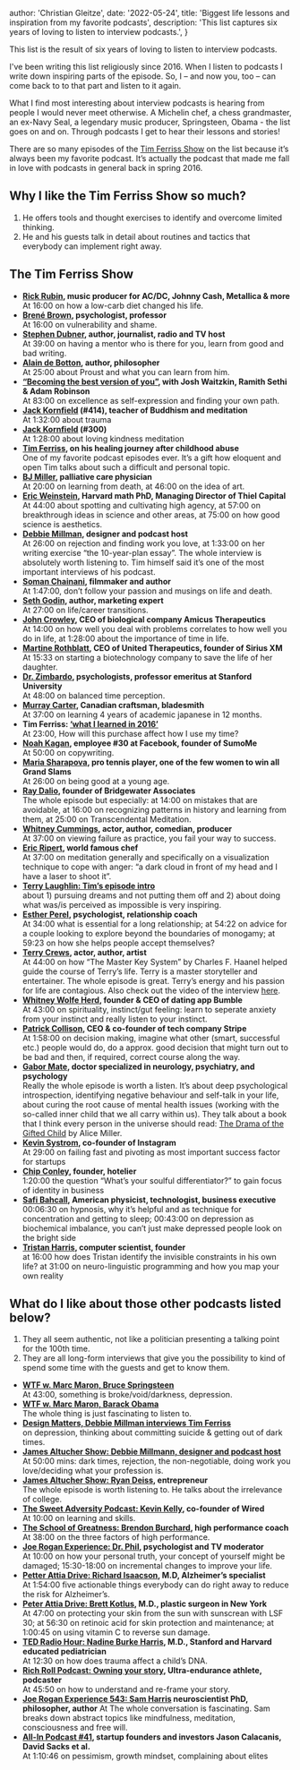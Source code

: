 
  author: 'Christian Gleitze',
  date: '2022-05-24',
  title: 'Biggest life lessons and inspiration from my favorite podcasts',
  description:
    'This list captures six years of loving to listen to interview podcasts.',
}


This list is the result of six years of loving to listen to interview podcasts.

I've been writing this list religiously since 2016. When I listen to podcasts I write down inspiring parts of the episode. So, I – and now you, too – can come back to to that part and listen to it again.

What I find most interesting about interview podcasts is hearing from people I would never meet otherwise. A Michelin chef, a chess grandmaster, an ex-Navy Seal, a legendary music producer, Springsteen, Obama - the list goes on and on. Through podcasts I get to hear their lessons and stories!

There are so many episodes of the [Tim Ferriss Show](https://tim.blog/podcast/) on the list because it’s always been my favorite podcast. It’s actually the podcast that made me fall in love with podcasts in general back in spring 2016.

## Why I like the Tim Ferriss Show so much?

1.  He offers tools and thought exercises to identify and overcome limited thinking.
2.  He and his guests talk in detail about routines and tactics that everybody can implement right away.

## The Tim Ferriss Show

- **[Rick Rubin](https://tim.blog/2015/05/15/rick-rubin/), music producer for AC/DC, Johnny Cash, Metallica & more**  
   At 16:00 on how a low-carb diet changed his life.
- **[Brené Brown](https://tim.blog/2015/08/28/brene-brown-on-vulnerability-and-home-run-ted-talks/), psychologist, professor**  
   At 16:00 on vulnerability and shame.
- **[Stephen Dubner](https://tim.blog/2014/05/19/think-like-a-freak/), author, journalist, radio and TV host**  
   At 39:00 on having a mentor who is there for you, learn from good and bad writing.
- **[Alain de Botton](https://tim.blog/2015/11/10/alain-de-botton/), author, philosopher**  
   At 25:00 about Proust and what you can learn from him.
- **[“Becoming the best version of you”](https://tim.blog/2016/12/20/becoming-the-best-version-of-you/), with Josh Waitzkin, Ramith Sethi & Adam Robinson**  
   At 83:00 on excellence as self-expression and finding your own path.
- **[Jack Kornfield](https://tim.blog/2020/03/12/jack-kornfield-covid19/) (#414), teacher of Buddhism and meditation**  
   At 1:32:00 about trauma
- **[Jack Kornfield](https://tim.blog/2018/03/05/jack-kornfield/) (#300)**  
   At 1:28:00 about loving kindness meditation
- **[Tim Ferriss](https://tim.blog/2020/09/14/how-to-heal-trauma/), on his healing journey after childhood abuse**  
   One of my favorite podcast episodes ever. It’s a gift how eloquent and open Tim talks about such a difficult and personal topic.
- **[BJ Miller](https://tim.blog/2016/04/14/bj-miller/), palliative care physician**  
   At 20:00 on learning from death, at 46:00 on the idea of art.
- **[Eric Weinstein](https://tim.blog/2016/01/13/eric-weinstein/), Harvard math PhD, Managing Director of Thiel Capital**  
   At 44:00 about spotting and cultivating high agency, at 57:00 on breakthrough ideas in science and other areas, at 75:00 on how good science is aesthetics.
- **[Debbie Millman](https://tim.blog/2017/01/12/how-to-design-a-life-debbie-millman/), designer and podcast host**  
   At 26:00 on rejection and finding work you love, at 1:33:00 on her writing exercise “the 10-year-plan essay”. The whole interview is absolutely worth listening to. Tim himself said it’s one of the most important interviews of his podcast.
- **[Soman Chainani](https://tim.blog/2017/02/08/soman-chainani-the-school-for-good-and-evil/), filmmaker and author**  
   At 1:47:00, don’t follow your passion and musings on life and death.
- **[Seth Godin](https://tim.blog/2016/02/10/seth-godin/), author, marketing expert**  
   At 27:00 on life/career transitions.
- **[John Crowley](https://tim.blog/2017/02/28/john-crowley/), CEO of biological company Amicus Therapeutics**  
   At 14:00 on how well you deal with problems correlates to how well you do in life, at 1:28:00 about the importance of time in life.
- **[Martine Rothblatt](https://tim.blog/2020/12/16/martine-rothblatt/), CEO of United Therapeutics, founder of Sirius XM**  
   At 15:33 on starting a biotechnology company to save the life of her daughter.
- **[Dr. Zimbardo](https://tim.blog/2017/03/08/how-to-not-be-evil-dr-phil-zimbardo/), psychologists, professor emeritus at Stanford University**  
   At 48:00 on balanced time perception.
- **[Murray Carter](https://tim.blog/2017/04/26/murray-carter/), Canadian craftsman, bladesmith**  
   At 37:00 on learning 4 years of academic japanese in 12 months.
- **Tim Ferriss: [‘what I learned in 2016’](https://tim.blog/2016/12/29/2016-what-ive-learned/)**  
   At 23:00, How will this purchase affect how I use my time?
- **[Noah Kagan](https://tim.blog/2015/05/07/noah-kagan/), employee #30 at Facebook, founder of SumoMe**  
   At 50:00 on copywriting.
- **[Maria Sharapova](https://tim.blog/2017/08/26/maria-sharapova/), pro tennis player, one of the few women to win all Grand Slams**  
   At 26:00 on being good at a young age.
- **[Ray Dalio](https://tim.blog/2017/09/13/ray-dalio/), founder of Bridgewater Associates**  
   The whole episode but especially: at 14:00 on mistakes that are avoidable, at 16:00 on recognizing patterns in history and learning from them, at 25:00 on Transcendental Meditation.
- **[Whitney Cummings](https://tim.blog/2015/06/26/whitney-cummings/), actor, author, comedian, producer**  
   At 37:00 on viewing failure as practice, you fail your way to success.
- **[Eric Ripert](https://tim.blog/2017/09/29/eric-ripert/), world famous chef**  
   At 37:00 on meditation generally and specifically on a visualization technique to cope with anger: “a dark cloud in front of my head and I have a laser to shoot it”.
- **[Terry Laughlin: Tim’s episode intro](https://tim.blog/2017/10/29/terry-laughlin/)**  
   about 1) pursuing dreams and not putting them off and 2) about doing what was/is perceived as impossible is very inspiring.
- **[Esther Perel](https://tim.blog/2017/10/08/intimacy-emotional-baggage-relationship-longevity/), psychologist, relationship coach**  
   At 34:00 what is essential for a long relationship; at 54:22 on advice for a couple looking to explore beyond the boundaries of monogamy; at 59:23 on how she helps people accept themselves?
- **[Terry Crews](https://tim.blog/2017/12/20/terry-crews-how-to-have-do-and-be-all-you-want/), actor, author, artist**  
   At 44:00 on how “The Master Key System” by Charles F. Haanel helped guide the course of Terry’s life. Terry is a master storyteller and entertainer. The whole episode is great. Terry’s energy and his passion for life are contagious. Also check out the video of the interview [here](https://www.youtube.com/watch?v=gEde9awCB3E).
- **[Whitney Wolfe Herd](https://tim.blog/2018/05/25/whitney-wolfe-herd/), founder & CEO of dating app Bumble**  
   At 43:00 on spirituality, instinct/gut feeling: learn to seperate anxiety from your instinct and really listen to your instinct.
- **[Patrick Collison](https://tim.blog/2018/12/20/patrick-collison/), CEO & co-founder of tech company Stripe**  
   At 1:58:00 on decision making, imagine what other (smart, successful etc.) people would do, do a approx. good decision that might turn out to be bad and then, if required, correct course along the way.
- **[Gabor Mate](https://tim.blog/2018/02/20/gabor-mate/), doctor specialized in neurology, psychiatry, and psychology**  
   Really the whole episode is worth a listen. It’s about deep psychological introspection, identifying negative behaviour and self-talk in your life, about curing the root cause of mental health issues (working with the so-called inner child that we all carry within us). They talk about a book that I think every person in the universe should read: [The Drama of the Gifted Child](https://www.goodreads.com/book/show/4887.The_Drama_of_the_Gifted_Child) by Alice Miller.
- **[Kevin Systrom](https://tim.blog/2019/04/25/kevin-systrom/), co-founder of Instagram**  
   At 29:00 on failing fast and pivoting as most important success factor for startups
- **[Chip Conley](https://tim.blog/2019/06/20/chip-conley/), founder, hotelier**  
   1:20:00 the question “What’s your soulful differentiator?” to gain focus of identity in business
- **[Safi Bahcall](https://tim.blog/2019/08/16/safi-bahcall/), American physicist, technologist, business executive**  
   00:06:30 on hypnosis, why it’s helpful and as technique for concentration and getting to sleep; 00:43:00 on depression as biochemical imbalance, you can’t just make depressed people look on the bright side
- **[Tristan Harris](https://tim.blog/2019/09/19/tristan-harris/), computer scientist, founder**  
   at 16:00 how does Tristan identify the invisible constraints in his own life? at 31:00 on neuro-linguistic programming and how you map your own reality

## What do I like about those other podcasts listed below?

1.  They all seem authentic, not like a politician presenting a talking point for the 100th time.
2.  They are all long-form interviews that give you the possibility to kind of spend some time with the guests and get to know them.

- **[WTF w. Marc Maron, Bruce Springsteen](https://youtu.be/00fZp43fr3U)**  
   At 43:00, something is broke/void/darkness, depression.
- **[WTF w. Marc Maron, Barack Obama](http://www.wtfpod.com/podcast/episodes/episode_613_-_president_barack_obama)**  
   The whole thing is just fascinating to listen to.
- **[Design Matters, Debbie Millman interviews Tim Ferriss](https://www.designmattersmedia.com/podcasts/Tim-Ferriss)**  
   on depression, thinking about committing suicide & getting out of dark times.
- **[James Altucher Show: Debbie Millmann, designer and podcast host](https://jamesaltucher.com/podcast/debbie-millman/)**  
   At 50:00 mins: dark times, rejection, the non-negotiable, doing work you love/deciding what your profession is.
- **[James Altucher Show: Ryan Deiss](https://jamesaltucher.com/podcast/ryan-deiss/), entrepreneur**  
   The whole episode is worth listening to. He talks about the irrelevance of college.
- **[The Sweet Adversity Podcast: Kevin Kelly](http://www.nickdinardo.com/kevin-kelly/), co-founder of Wired**  
   At 10:00 on learning and skills.
- **[The School of Greatness: Brendon Burchard](https://lewishowes.com/podcast/e-brendon-burchard-high-performance-habits/), high performance coach**  
   At 38:00 on the three factors of high performance.
- **[Joe Rogan Experience: Dr. Phil](https://jrelibrary.com/1254-dr-phil/), psychologist and TV moderator**  
   At 10:00 on how your personal truth, your concept of yourself might be damaged; 15:30-18:00 on incremental changes to improve your life.
- **[Petter Attia Drive: Richard Isaacson](https://peterattiamd.com/richardisaacson/), M.D, Alzheimer’s specialist**  
   At 1:54:00 five actionable things everybody can do right away to reduce the risk for Alzheimer’s.
- **[Peter Attia Drive: Brett Kotlus](https://peterattiamd.com/brettkotlus/), M.D., plastic surgeon in New York**  
   At 47:00 on protecting your skin from the sun with sunscrean with LSF 30; at 56:30 on retinoic acid for skin protection and maintenance; at 1:00:45 on using vitamin C to reverse sun damage.
- **[TED Radio Hour: Nadine Burke Harris](https://www.npr.org/2017/08/25/545092982/nadine-burke-harris-how-does-trauma-affect-a-childs-dna), M.D., Stanford and Harvard educated pediatrician**  
   At 12:30 on how does trauma affect a child’s DNA.
- **[Rich Roll Podcast: Owning your story](https://www.richroll.com/podcast/roll-on-528/), Ultra-endurance athlete, podcaster**  
   At 45:50 on how to understand and re-frame your story.
- **[Joe Rogan Experience 543: Sam Harris](https://open.spotify.com/episode/5aWHFm05DR7YCMs9Y2u4eF?si=37de74713c774d21) neuroscientist PhD, philosopher, author**
  At The whole conversation is fascinating. Sam breaks down abstract topics like mindfulness, meditation, consciousness and free will.
- **[All-In Podcast #41](https://open.spotify.com/episode/3ydDd2awS0b6yAjRIEAfkR?si=8860b05df1194709), startup founders and investors Jason Calacanis, David Sacks et al.**  
   At 1:10:46 on pessimism, growth mindset, complaining about elites
